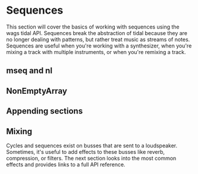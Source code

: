 # Sequences


This section will cover the basics of working with sequences using the wags tidal API. Sequences break the abstraction of tidal because they are no longer dealing with patterns, but rather treat music as streams of notes. Sequences are useful when you're working with a synthesizer, when you're mixing a track with multiple instruments, or when you're remixing a track.

## mseq and nl

## NonEmptyArray

## Appending sections

## Mixing

Cycles and sequences exist on busses that are sent to a loudspeaker. Sometimes, it's useful to add effects to these busses like reverb, compression, or filters. The next section looks into the most common effects and provides links to a full API reference.

<Nav prev ={"../cycles"} prevT={"Cycle"} next ={"../fx"} nextT={"Sound effects"} />